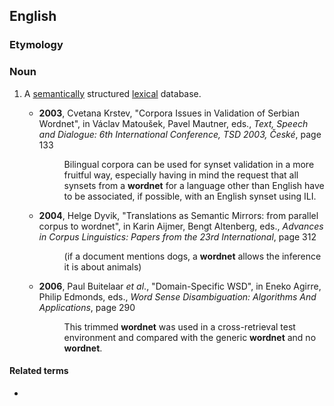 ==English==

===Etymology===
{{compound|word|net|lang=en}}

===Noun===
{{en-noun}}

# {{lb|en|artificial intelligence|linguistics}} A [[semantically]] structured [[lexical]] database.
#* '''2003''', Cvetana Krstev, "Corpora Issues in Validation of Serbian Wordnet", in Václav Matoušek, Pavel Mautner, eds., ''Text, Speech and Dialogue: 6th International Conference, TSD 2003, České'', page 133
#*: Bilingual corpora can be used for synset validation in a more fruitful way, especially having in mind the request that all synsets from a '''wordnet''' for a language other than English have to be associated, if possible, with an English synset using ILI.
#* '''2004''', Helge Dyvik, "Translations as Semantic Mirrors: from parallel corpus to wordnet", in Karin Aijmer, Bengt Altenberg, eds., ''Advances in Corpus Linguistics: Papers from the 23rd International'', page 312
#*: (if a document mentions dogs, a '''wordnet''' allows the inference it is about animals)
#* '''2006''', Paul Buitelaar ''et al''., "Domain-Specific WSD", in Eneko Agirre, Philip Edmonds, eds., ''Word Sense Disambiguation: Algorithms And Applications'', page 290
#*: This trimmed '''wordnet''' was used in a cross-retrieval test environment and compared with the generic '''wordnet''' and no '''wordnet'''.

====Related terms====
* {{l|en|WordNet}}